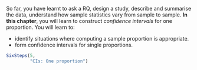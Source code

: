 ::: {.objectivesBox .objectives data-latex="{iconmonstr-target-4-240.png}"}
So far, you have learnt to ask a RQ, design a study, describe and summarise the data, understand how sample statistics vary from sample to sample.
**In this chapter**, you will learn to construct *confidence intervals* for one proportion.
You will learn to:

* identify situations where computing a sample proportion is appropriate.
* form confidence intervals for single proportions.
:::



```r
SixSteps(5, 
         "CIs: One proportion")
```
